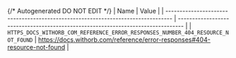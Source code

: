{/* Autogenerated DO NOT EDIT  */}
| Name                                                                             | Value                                                                            |
| -------------------------------------------------------------------------------- | -------------------------------------------------------------------------------- |
| `HTTPS_DOCS_WITHORB_COM_REFERENCE_ERROR_RESPONSES_NUMBER_404_RESOURCE_NOT_FOUND` | https://docs.withorb.com/reference/error-responses#404-resource-not-found        |
